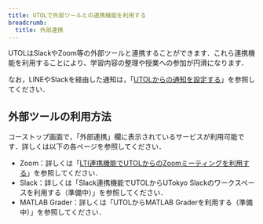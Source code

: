 ```yaml
---
title: UTOLで外部ツールとの連携機能を利用する
breadcrumb:
  title: 外部連携
---
```


UTOLはSlackやZoom等の外部ツールと連携することができます．これら連携機能を利用することにより、学習内容の整理や授業への参加が円滑になります．

なお，LINEやSlackを経由した通知は，「[UTOLからの通知を設定する](/utol/notification/)」を参照してください．

## 外部ツールの利用方法

コーストップ画面で，「外部連携」欄に表示されているサービスが利用可能です．詳しくは以下の各ページを参照してください．

- Zoom：詳しくは「[LTI連携機能でUTOLからのZoomミーティングを利用する](/utol/lecturers/integrations/zoom/)」を参照してください．
- Slack：詳しくは「Slack連携機能でUTOLからUTokyo Slackのワークスペースを利用する（準備中）」を参照してください．
- MATLAB Grader：詳しくは「UTOLからMATLAB Graderを利用する（準備中）」を参照してください．
